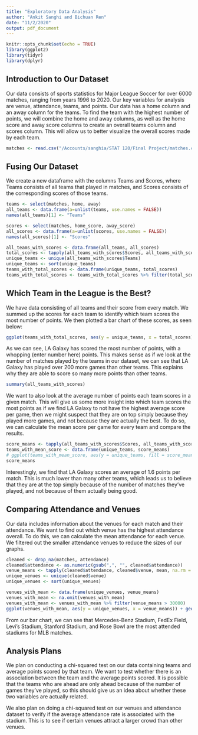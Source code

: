 ```yaml
---
title: "Exploratory Data Analysis"
author: "Ankit Sanghi and Bichuan Ren"
date: "11/2/2020"
output: pdf_document
---
```


```r
knitr::opts_chunk$set(echo = TRUE)
library(ggplot2)
library(tidyr)
library(dplyr)
```

## Introduction to Our Dataset

Our data consists of sports statistics for Major League Soccer for over 6000 matches, ranging from years 1996 to 2020. Our key variables for analysis are venue, attendance, teams, and points. Our data has a home column and an away column for the teams. To find the team with the highest number of points, we will combine the home and away columns, as well as the home score and away score columns to create an overall teams column and scores column. This will allow us to better visualize the overall scores made by each team.

```r
matches <- read.csv("/Accounts/sanghia/STAT 120/Final Project/matches.csv")
```

## Fusing Our Dataset

We create a new dataframe with the columns Teams and Scores, where Teams consists of all teams that played in matches, and Scores consists of the corresponding scores of those teams.
```r
teams <- select(matches, home, away)
all_teams <- data.frame(a=unlist(teams, use.names = FALSE))
names(all_teams)[1] <- "Teams"

scores <- select(matches, home_score, away_score)
all_scores <- data.frame(a=unlist(scores, use.names = FALSE))
names(all_scores)[1] <- "Scores"

all_teams_with_scores <- data.frame(all_teams, all_scores)
total_scores <- tapply(all_teams_with_scores$Scores, all_teams_with_scores$Teams, sum)
unique_teams <- unique(all_teams_with_scores$Teams)
unique_teams <- sort(unique_teams)
teams_with_total_scores <- data.frame(unique_teams, total_scores)
teams_with_total_scores <- teams_with_total_scores %>% filter(total_scores > 250)
```

## Which Team in the League is the Best?

We have data consisting of all teams and their score from every match. We summed up the scores for each team to identify which team scores the most number of points. We then plotted a bar chart of these scores, as seen below:

```r
ggplot(teams_with_total_scores, aes(y = unique_teams, x = total_scores)) + geom_bar(stat = "identity") + labs(title= "Overall Scores for Teams", y="Scores", x = "Teams") + theme(legend.position = "none")
```

As we can see, LA Galaxy has scored the most number of points, with a whopping (enter number here) points. This makes sense as if we look at the number of matches played by the teams in our dataset, we can see that LA Galaxy has played over 200 more games than other teams. This explains why they are able to score so many more points than other teams.

```r
summary(all_teams_with_scores)
```

We want to also look at the average number of points each team scores in a given match. This will give us some more insight into which team scores the most points as if we find LA Galaxy to not have the highest average score per game, then we might suspect that they are on top simply because they played more games, and not because they are actually the best. To do so, we can calculate the mean score per game for every team and compare the results.

```r
score_means <- tapply(all_teams_with_scores$Scores, all_teams_with_scores$Teams, mean)
teams_with_mean_score <- data.frame(unique_teams, score_means)
# ggplot(teams_with_mean_score, aes(y = unique_teams, fill = score_means)) + geom_bar(position = "dodge")
score_means
```

Interestingly, we find that LA Galaxy scores an average of 1.6 points per match. This is much lower than many other teams, which leads us to believe that they are at the top simply because of the number of matches they've played, and not because of them actually being good.

## Comparing Attendance and Venues

Our data includes information about the venues for each match and their attendance. We want to find out which venue has the highest attendance overall. To do this, we can calculate the mean attendance for each venue. We filtered out the smaller attendance venues to reduce the sizes of our graphs.

```r
cleaned <- drop_na(matches, attendance) 
cleaned$attendance <- as.numeric(gsub(",", "", cleaned$attendance))
venue_means <- tapply(cleaned$attendance, cleaned$venue, mean, na.rm = T)
unique_venues <- unique(cleaned$venue)
unique_venues <- sort(unique_venues)

venues_with_mean <- data.frame(unique_venues, venue_means)
venues_with_mean <- na.omit(venues_with_mean)
venues_with_mean <- venues_with_mean %>% filter(venue_means > 30000)
ggplot(venues_with_mean, aes(y = unique_venues, x = venue_means)) + geom_bar(stat = "identity") + labs(title= "Mean Attendance", y="Venues", x = "Attendance") 
```

From our bar chart, we can see that Mercedes-Benz Stadium, FedEx Field, Levi's Stadium, Stanford Stadium, and Rose Bowl are the most attended stadiums for MLB matches. 

## Analysis Plans

We plan on conducting a chi-squared test on our data containing teams and average points scored by that team. We want to test whether there is an association between the team and the average points scored. It is possible that the teams who are ahead are only ahead because of the number of games they've played, so this should give us an idea about whether these two variables are actually related.

We also plan on doing a chi-squared test on our venues and attendance dataset to verify if the average attendance rate is associated with the stadium. This is to see if certain venues attract a larger crowd than other venues.